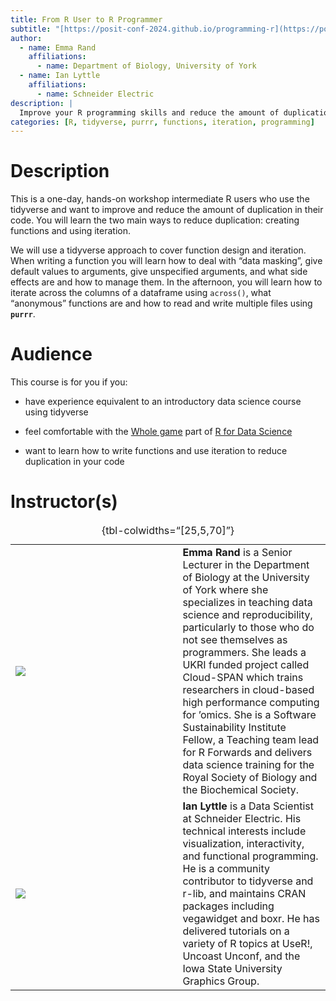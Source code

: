 ```yaml
---
title: From R User to R Programmer
subtitle: "[https://posit-conf-2024.github.io/programming-r](https://posit-conf-2024.github.io/programming-r/)"
author:
  - name: Emma Rand
    affiliations:
      - name: Department of Biology, University of York
  - name: Ian Lyttle
    affiliations:
      - name: Schneider Electric      
description: |
  Improve your R programming skills and reduce the amount of duplication in your code.
categories: [R, tidyverse, purrr, functions, iteration, programming]
---
```


# Description

This is a one-day, hands-on workshop intermediate R users who use the tidyverse and want to improve and reduce the amount of duplication in their code.
You will learn the two main ways to reduce duplication: creating functions and using iteration.

We will use a tidyverse approach to cover function design and iteration.
When writing a function you will learn how to deal with "data masking", give default values to arguments, give unspecified arguments, and what side effects are and how to manage them.
In the afternoon, you will learn how to iterate across the columns of a dataframe using `across()`, what "anonymous" functions are and how to read and write multiple files using **`purrr`**.

# Audience

This course is for you if you:

-   have experience equivalent to an introductory data science course using tidyverse

-   feel comfortable with the [Whole game](https://r4ds.hadley.nz/whole-game.html) part of [R for Data Science](https://r4ds.hadley.nz/)

-   want to learn how to write functions and use iteration to reduce duplication in your code

# Instructor(s)

|                      |     |                                                                                                                                                                                                                                                                                                                                                                                                                                                                                                                                                        |
|-------------------|-------------------|---------------------------------|
| ![](emma-rand.jpg)   |     | **Emma Rand** is a Senior Lecturer in the Department of Biology at the University of York where she specializes in teaching data science and reproducibility, particularly to those who do not see themselves as programmers. She leads a UKRI funded project called Cloud-SPAN which trains researchers in cloud-based high performance computing for 'omics. She is a Software Sustainability Institute Fellow, a Teaching team lead for R Forwards and delivers data science training for the Royal Society of Biology and the Biochemical Society. |
| ![](ian-lyttle.jpeg) |     | **Ian Lyttle** is a Data Scientist at Schneider Electric. His technical interests include visualization, interactivity, and functional programming. He is a community contributor to tidyverse and r-lib, and maintains CRAN packages including vegawidget and boxr. He has delivered tutorials on a variety of R topics at UseR!, Uncoast Unconf, and the Iowa State University Graphics Group.                                                                                                                                                       |

: {tbl-colwidths="\[25,5,70\]"}
